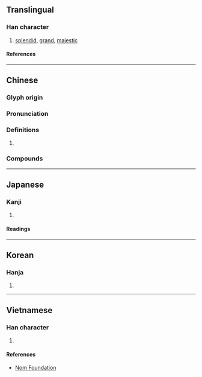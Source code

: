 {{character info}}
==Translingual==

===Han character===
{{Han char|rn=61|rad=心|as=13|sn=17|four=44339|canj=DDP|ids=⿱楙心}}

# [[splendid]], [[grand]], [[majestic]]

====References====
{{Han ref|kx=0405.240|dkj=11333|dj=0746.050|hdz=42358.020|uh=61CB}}

----

==Chinese==
{{zh-forms}}

===Glyph origin===
{{Han etym}}

===Pronunciation===
{{zh-pron
|m=mào
|c=mau6
|mc=y
|oc=y
|cat=
}}

===Definitions===
{{zh-hanzi}}

# {{rfdef|zh}}

===Compounds===
{{zh-der|德懋棠蔭|偉懋|懋典|懋績|懋遷|懋勛|懋勤殿|豐功懋烈}}

----

==Japanese==

===Kanji===
{{ja-kanji|grade=|rs=心13}}

# {{rfdef|ja|sort=心13}}

====Readings====
{{ja-readings
|on=ぼう
|kun=つと-める
|nanori=つとむ
}}

----

==Korean==

===Hanja===
{{ko-hanja|무}}

# {{rfdef|ko|sort=心13}}

----

==Vietnamese==

===Han character===
{{vi-readings|rs=心13|reading=mậu}}

# {{rfdef|vi|sort=心13}}

====References====
* [http://nomfoundation.org/common/nom_details.php?codepoint=61cb Nom Foundation]
